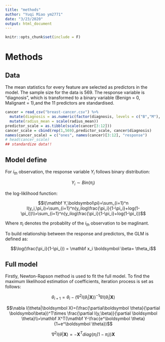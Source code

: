 ```yaml
---
title: "methods"
author: "Yuqi Miao ym2771"
date: "3/23/2020"
output: html_document
---
```


```r
knitr::opts_chunk$set(include = F)
```

# Methods

## Data

The mean statistics for every feature are selected as predictors in the model. The sample size for the data is 569. The response variable is  "diagnosis", which is transformed to a binary variable (Benign = 0, Malignant = 1),and the 11 predictors are standardised. 

```r
cancer = read_csv("breast-cancer.csv") %>% 
  mutate(diagnosis = as.numeric(factor(diagnosis, levels = c("B","M"), labels = c(0,1)))-1) %>% 
  mutate(radius_mean = scale(radius_mean))
predictor_scale = as.tibble(scale(cancer[3:12]))
cancer_scale = cbind(rep(1,569),predictor_scale, cancer$diagnosis)
names(cancer_scale) = c("ones", names(cancer)[3:12], "response")
# head(cancer_scale)
## standardize data!!
```

## Model define

For $i_{th}$ observation, the response variable $Y_i$ follows binary distribution:

$$Y_i\sim Bin(\pi_i)$$

the log-liklihood function:

$$l(\mathbf Y,\boldsymbol\pi)=\sum_{i=1}^n l(y_i,\pi_i)=\sum_{i=1}^n(y_ilog\frac{\pi_i}{1-\pi_i}+log(1-\pi_i))\\=\sum_{i=1}^n(y_ilog\frac{\pi_i}{1-\pi_i}+log(1-\pi_i))$$

Where $\pi_i$ denotes the probablity of the $i_{th}$ observation to be maglinant.

To build relationship between the response and predictors, the GLM is defined as:

$$\log(\frac{\pi_i}{1-\pi_i}) = \mathbf x_i \boldsymbol \beta= \theta_i$$



## Full model

Firstly, Newton-Rapson method is used to fit the full model. To find the maximum likelihood estimation of coefficients, iteration process is set as follows:

$$\theta_{i+1}  = \theta_{i} -(\nabla^2l(\theta_{i}|\boldsymbol X))^{-1}\nabla l(\theta_{i}|\boldsymbol X) $$

$$\nabla l(\theta|\boldsymbol X)=(\frac{\partial\boldsymbol \theta}{\partial \boldsymbol\beta})^T\times \frac{\partial l(y,\beta)}{\partial \boldsymbol \theta}\\=\mathbf X^T(\mathbf Y-\frac{e^\boldsymbol \theta}{1+e^\boldsymbol \theta})$$

$$\nabla^2 l(\theta|\boldsymbol X)=-\mathbf X^Tdiag(\pi_i(1-\pi_i))\mathbf X$$






















